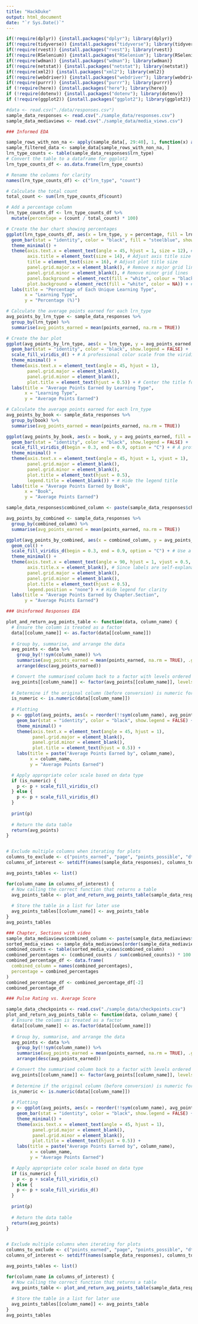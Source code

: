 ```yaml
---
title: "HackDuke"
output: html_document
date: "`r Sys.Date()`"
---
```


```r
if(!require(dplyr)) {install.packages("dplyr"); library(dplyr)}
if(!require(tidyverse)) {install.packages("tidyverse"); library(tidyverse)}
if(!require(rvest)) {install.packages("rvest"); library(rvest)}
if(!require(RSelenium)) {install.packages("RSelenium"); library(RSelenium)}
if(!require(wdman)) {install.packages("wdman"); library(wdman)}
if(!require(netstat)) {install.packages("netstat"); library(netstat)}
if(!require(xml2)) {install.packages("xml2"); library(xml2)}
if(!require(webdriver)) {install.packages("webdriver"); library(webdriver)}
if(!require(purrr)) {install.packages("purrr"); library(purrr)}
if (!require(here)) {install.packages("here"); library(here)}
if (!require(dotenv)) {install.packages("dotenv"); library(dotenv)}
if (!require(ggplot2)) {install.packages("ggplot2"); library(ggplot2)}
```

```r
#data <- read.csv("./data/responses.csv")
sample_data_responses <- read.csv("./sample_data/responses.csv")
sample_data_mediaviews <- read.csv("./sample_data/media_views.csv")
```

```r
### Informed EDA

sample_rows_with_non_na <- apply(sample_data[, 29:40], 1, function(x) any(!is.na(x)))
sample_filtered_data <- sample_data[sample_rows_with_non_na, ]
lrn_type_counts <- table(sample_data_responses$lrn_type)
# Convert the table to a dataframe for ggplot2
lrn_type_counts_df <- as.data.frame(lrn_type_counts)

# Rename the columns for clarity
names(lrn_type_counts_df) <- c("lrn_type", "count")

# Calculate the total count
total_count <- sum(lrn_type_counts_df$count)

# Add a percentage column
lrn_type_counts_df <- lrn_type_counts_df %>%
  mutate(percentage = (count / total_count) * 100)

# Create the bar chart showing percentages
ggplot(lrn_type_counts_df, aes(x = lrn_type, y = percentage, fill = lrn_type)) +
  geom_bar(stat = "identity", color = "black", fill = "steelblue", show.legend = FALSE) + # Add border color and fill
  theme_minimal() +
  theme(axis.text.x = element_text(angle = 45, hjust = 1, size = 12), # Adjust text size and angle for readability
        axis.title = element_text(size = 14), # Adjust axis title size
        title = element_text(size = 16), # Adjust plot title size
        panel.grid.major.x = element_blank(), # Remove x major grid lines for cleaner look
        panel.grid.minor = element_blank(), # Remove minor grid lines
        panel.background = element_rect(fill = "white", colour = "black"), # Background color
        plot.background = element_rect(fill = "white", color = NA)) + # Plot background color
  labs(title = "Percentage of Each Unique Learning Type",
       x = "Learning Type",
       y = "Percentage (%)")

# Calculate the average points earned for each lrn_type
avg_points_by_lrn_type <- sample_data_responses %>%
  group_by(lrn_type) %>%
  summarise(avg_points_earned = mean(points_earned, na.rm = TRUE))

# Create the bar plot
ggplot(avg_points_by_lrn_type, aes(x = lrn_type, y = avg_points_earned, fill = lrn_type)) +
  geom_bar(stat = "identity", color = "black", show.legend = FALSE) +
  scale_fill_viridis_d() + # A professional color scale from the viridis package
  theme_minimal() +
  theme(axis.text.x = element_text(angle = 45, hjust = 1),
        panel.grid.major = element_blank(),
        panel.grid.minor = element_blank(),
        plot.title = element_text(hjust = 0.5)) + # Center the title for a professional look
  labs(title = "Average Points Earned by Learning Type",
       x = "Learning Type",
       y = "Average Points Earned")

# Calculate the average points earned for each lrn_type
avg_points_by_book <- sample_data_responses %>%
  group_by(book) %>%
  summarise(avg_points_earned = mean(points_earned, na.rm = TRUE))

ggplot(avg_points_by_book, aes(x = book, y = avg_points_earned, fill = book)) +
  geom_bar(stat = "identity", color = "black", show.legend = FALSE) +
  scale_fill_viridis_d(begin = 0.3, end = 0.9, option = "C") + # A professional and accessible color scale
  theme_minimal() +
  theme(axis.text.x = element_text(angle = 45, hjust = 1, vjust = 1),
        panel.grid.major = element_blank(),
        panel.grid.minor = element_blank(),
        plot.title = element_text(hjust = 0.5),
        legend.title = element_blank()) + # Hide the legend title
  labs(title = "Average Points Earned by Book",
       x = "Book",
       y = "Average Points Earned")

sample_data_responses$combined_column <- paste(sample_data_responses$chapter_number, sample_data_responses$section_number, sep = ".")

avg_points_by_combined <- sample_data_responses %>%
  group_by(combined_column) %>%
  summarise(avg_points_earned = mean(points_earned, na.rm = TRUE))

ggplot(avg_points_by_combined, aes(x = combined_column, y = avg_points_earned, fill = combined_column)) +
  geom_col() +
  scale_fill_viridis_d(begin = 0.3, end = 0.9, option = "C") + # Use a professional color scale
  theme_minimal() +
  theme(axis.text.x = element_text(angle = 90, hjust = 1, vjust = 0.5, size = 8), # Adjust text for readability
        axis.title.x = element_blank(), # Since labels are self-explanatory
        panel.grid.major = element_blank(),
        panel.grid.minor = element_blank(),
        plot.title = element_text(hjust = 0.5),
        legend.position = "none") + # Hide legend for clarity
  labs(title = "Average Points Earned by Chapter.Section",
       y = "Average Points Earned")
```

```r
### Uninformed Responses EDA

plot_and_return_avg_points_table <- function(data, column_name) {
  # Ensure the column is treated as a factor
  data[[column_name]] <- as.factor(data[[column_name]])
  
  # Group by, summarise, and arrange the data
  avg_points <- data %>%
    group_by(!!sym(column_name)) %>%
    summarise(avg_points_earned = mean(points_earned, na.rm = TRUE), .groups = 'drop') %>%
    arrange(desc(avg_points_earned))

  # Convert the summarised column back to a factor with levels ordered by avg_points_earned for plotting
  avg_points[[column_name]] <- factor(avg_points[[column_name]], levels = avg_points[[column_name]])
  
  # Determine if the original column (before conversion) is numeric for plotting
  is_numeric <- is.numeric(data[[column_name]])
  
  # Plotting
  p <- ggplot(avg_points, aes(x = reorder(!!sym(column_name), avg_points_earned), y = avg_points_earned, fill = !!sym(column_name))) +
    geom_bar(stat = "identity", color = "black", show.legend = FALSE) +
    theme_minimal() +
    theme(axis.text.x = element_text(angle = 45, hjust = 1),
          panel.grid.major = element_blank(),
          panel.grid.minor = element_blank(),
          plot.title = element_text(hjust = 0.5)) +
    labs(title = paste("Average Points Earned by", column_name),
         x = column_name,
         y = "Average Points Earned")

  # Apply appropriate color scale based on data type
  if (is_numeric) {
    p <- p + scale_fill_viridis_c()
  } else {
    p <- p + scale_fill_viridis_d()
  }
  
  print(p)
  
  # Return the data table
  return(avg_points)
}


# Exclude multiple columns when iterating for plots
columns_to_exclude <- c("points_earned", "page", "points_possible", "dt_submitted", "completes_page", "lrn_response_id", "lrn_dt_started", "lrn_dt_saved", "lrn_status", "lrn_option_0", "lrn_option_1", "lrn_option_2", "lrn_option_3", "lrn_option_4", "lrn_option_5", "lrn_option_6", "lrn_option_7", "lrn_option_8", "lrn_option_9", "lrn_option_10", "lrn_option_11", "response", "prompt", "user_agent")
columns_of_interest <- setdiff(names(sample_data_responses), columns_to_exclude)

avg_points_tables <- list()

for(column_name in columns_of_interest) {
  # Now calling the correct function that returns a table
  avg_points_table <- plot_and_return_avg_points_table(sample_data_responses, column_name)
  
  # Store the table in a list for later use
  avg_points_tables[[column_name]] <- avg_points_table
}
avg_points_tables
```

```r
### Chapter, Sections with video
sample_data_mediaviews$combined_column <- paste(sample_data_mediaviews$chapter_number, sample_data_mediaviews$section_number, sep = ".")
sorted_media_views <- sample_data_mediaviews[order(sample_data_mediaviews$combined_column), ]
combined_counts <- table(sorted_media_views$combined_column)
combined_percentages <- (combined_counts / sum(combined_counts)) * 100
combined_percentage_df <- data.frame(
  combined_column = names(combined_percentages),
  percentage = combined_percentages
)
combined_percentage_df <- combined_percentage_df[-2]
combined_percentage_df
```

```r
### Pulse Rating vs. Average Score

sample_data_checkpoints <- read.csv("./sample_data/checkpoints.csv")
plot_and_return_avg_points_table <- function(data, column_name) {
  # Ensure the column is treated as a factor
  data[[column_name]] <- as.factor(data[[column_name]])
  
  # Group by, summarise, and arrange the data
  avg_points <- data %>%
    group_by(!!sym(column_name)) %>%
    summarise(avg_points_earned = mean(points_earned, na.rm = TRUE), .groups = 'drop') %>%
    arrange(desc(avg_points_earned))

  # Convert the summarised column back to a factor with levels ordered by avg_points_earned for plotting
  avg_points[[column_name]] <- factor(avg_points[[column_name]], levels = avg_points[[column_name]])
  
  # Determine if the original column (before conversion) is numeric for plotting
  is_numeric <- is.numeric(data[[column_name]])
  
  # Plotting
  p <- ggplot(avg_points, aes(x = reorder(!!sym(column_name), avg_points_earned), y = avg_points_earned, fill = !!sym(column_name))) +
    geom_bar(stat = "identity", color = "black", show.legend = FALSE) +
    theme_minimal() +
    theme(axis.text.x = element_text(angle = 45, hjust = 1),
          panel.grid.major = element_blank(),
          panel.grid.minor = element_blank(),
          plot.title = element_text(hjust = 0.5)) +
    labs(title = paste("Average Points Earned by", column_name),
         x = column_name,
         y = "Average Points Earned")

  # Apply appropriate color scale based on data type
  if (is_numeric) {
    p <- p + scale_fill_viridis_c()
  } else {
    p <- p + scale_fill_viridis_d()
  }
  
  print(p)
  
  # Return the data table
  return(avg_points)
}


# Exclude multiple columns when iterating for plots
columns_to_exclude <- c("points_earned", "page", "points_possible", "dt_submitted", "completes_page", "lrn_response_id", "lrn_dt_started", "lrn_dt_saved", "lrn_status", "lrn_option_0", "lrn_option_1", "lrn_option_2", "lrn_option_3", "lrn_option_4", "lrn_option_5", "lrn_option_6", "lrn_option_7", "lrn_option_8", "lrn_option_9", "lrn_option_10", "lrn_option_11", "response", "prompt", "user_agent")
columns_of_interest <- setdiff(names(sample_data_responses), columns_to_exclude)

avg_points_tables <- list()

for(column_name in columns_of_interest) {
  # Now calling the correct function that returns a table
  avg_points_table <- plot_and_return_avg_points_table(sample_data_responses, column_name)
  
  # Store the table in a list for later use
  avg_points_tables[[column_name]] <- avg_points_table
}
avg_points_tables
```
